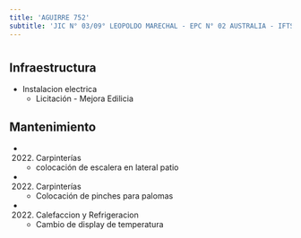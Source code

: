 ```yaml
---
title: 'AGUIRRE 752'
subtitle: 'JIC N° 03/09° LEOPOLDO MARECHAL - EPC N° 02 AUSTRALIA - IFTS N° 20'
---
```


#
## Infraestructura

* Instalacion electrica 
    + Licitación - Mejora Edilicia 


## Mantenimiento

*  (2022) Carpinterías 
    + colocación de escalera en lateral patio

*  (2022) Carpinterías 
    + Colocación de pinches para palomas

*  (2022) Calefaccion y Refrigeracion 
    + Cambio de display de temperatura







